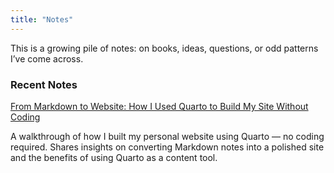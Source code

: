 ```yaml
---
title: "Notes"
---
```


This is a growing pile of notes: on books, ideas, questions, or odd patterns I’ve come across.

### Recent Notes

<div class="highlight-list">
  <div><a class="highlight-item" href="from-markdown-to-website.qmd">From Markdown to Website: How I Used Quarto to Build My Site Without Coding</a></div>
</div>

A walkthrough of how I built my personal website using Quarto — no coding required. Shares insights on converting Markdown notes into a polished site and the benefits of using Quarto as a content tool.  

